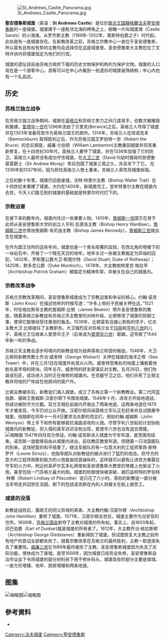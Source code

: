 {{expand|time=2015-07-11T09:34:36+00:00}}
[[File:St_Andrews_Castle_Panorama.jpg|thumb]]

'''聖安德魯斯城堡'''（英语：'''St Andrews Castle'''）是位於[[联合王国|联合王国]][[蘇格蘭|蘇格蘭]][[法夫|法夫]][[聖安德魯斯|聖安德魯斯]]的一座城堡。城堡建于一座毗邻北海的岬角之上，俯瞰一片叫城堡滩（Castle Sands）的小海滩。从罗杰斯主教（1189年-1202年，莱斯特伯爵之子）时代起，此处就有一座城堡存在。在新教改革之前，苏格兰宗教中心一直位于圣安德鲁斯，所以富有且有权有势的主教均会选择住在这座城堡里。圣安德鲁斯大主教在拉丁文特许状内将城堡指定为他们的行宫。

城堡的遗址目前由苏格兰政府下属的历史文物保护机构列为保护文物。城堡的入口现在是一个游客中心。游客可以在中心内看到一些遗存的城堡装饰结构；中心内也有一个礼品店。

== 历史 == 
=== 苏格兰独立战争 ===
在苏格兰独立战争期间，城堡在[[英格兰|英格兰]]和苏格兰势力之间几度易手，也数次被摧毁和重建。[[爱德华一世|爱德华一世]]在1296年洗劫了贝里克(Berwick)之后，英格兰人夺得了城堡并在1303年准备将其作为英格兰国王的居所。1314年，苏格兰人在班诺克本（Bannockburn) 取得胜利之后，作为苏格兰国王罗伯特一世（Robert the Bruce）的忠实拥趸，威廉·兰伯顿（William Lamberton)主教重回城堡并将其重新修复。在十四世纪30年代，英格兰人重夺了城堡，并在1336年加强了它的防卫。英格兰人最终没有成功守住城堡。在[[大卫二世_(苏格兰)|大卫二世]]（David II)幼时摄政的安德鲁·莫雷爵士（Sir Andrew Moray）带兵包围了城堡三周之久，并且攻下了它。 在1336年到1337年间，因为担忧英格兰人卷土重来，苏格兰人索性将城堡拆毁。

之后的数十年里，城堡仍旧是废墟。沃特·特里尔主教（Bishop Walter Trail）在十四世纪末重建了城堡。大约在1400年，新城堡完工，翌年特里尔主教在城堡内去世。今天人们能见到的城堡的基础就是特里尔时代打下的。

=== 宗教迫害 ===
在接下来的数年内，城堡内住过一些重要人物。1410年，[[詹姆斯一世_(苏格兰)|詹姆斯一世]]国王在曾于此师从圣安德鲁斯大学的创立人亨利·瓦德洛主教（Bishop Henry Wardlaw）。[[詹姆斯二世_(苏格兰)|詹姆斯二世]]也曾由詹姆斯·肯尼迪主教（Bishop James Kennedy）。[[詹姆斯三世_(苏格兰)|詹姆斯三世]]就出生在城堡中。

在作为国王住所的这些年间，城堡也是一个臭名昭著的监狱。在西北角的塔楼下的一块岩石中，开凿了一个暗无天日的地牢。地牢关过一些被主教裁定为异端的囚犯。1402年，罗斯塞公爵大卫·斯图尔特（David Stuart, Duke of Rothesay）；1425年，默多克公爵（Duke Murdoch）。1478年，大主教帕特里克·格拉罕（Archbishop Patrick Graham）被裁定为精神失常，并被关在自己的城堡内。

=== 宗教改革战争 ===
苏格兰宗教改革期间，圣安德鲁斯城堡成为了宗教迫害和争议的核心。约翰·诺克斯（John Knox）在描述地牢的时候写道：“许多上帝的子民被关押在这。”1521年，时任格拉斯哥主教的詹姆斯·比顿（James Beaton）荣升圣安德鲁斯的教座。随着英格兰新教徒和苏格兰天主教堂的对峙升级，比顿修改了城堡的防御工事，使得它能够经受住重炮的轰击。1538年，比顿富有且雄心勃勃的侄子，红衣主教大卫·比顿接任了主教职务。大卫强烈反对苏格兰女王[[玛丽一世_(苏格兰)|玛丽]]和[[亨利八世|亨利八世]]的儿子、英格兰王位继承人爱德华王子（后来成为[[爱德华六世|爱德华六世]]）联姻，这导致了1544年新一轮的争战。

苏格兰天主教会逐步将境内的新教徒视为投奔英格兰阵营的叛徒。1546年，大卫·比顿将新教传教士乔治·威舍特（George Wishart）关押在城堡的海洋之塔（Sea Tower）中，并在三月1日在城堡外处其以火刑。威舍特受难处的地面上镶嵌着他姓名首字母的砖块。同年五月，威舍特的好友密谋反对主教。五月26日，他们伪装成石匠，成功进入当时正在维修的城堡内。在克服守卫之后，他们杀死了比顿主教并将他的尸体挂在他房间的窗户外。

比顿主教被杀后，新教徒们涌入城堡，成立了苏格兰第一个新教教会。第二代阿蓝伯爵、摄政王詹姆斯·汉密尔顿下令围攻城堡。1546年十月，进攻方开始地道战，但成功被防守方拦截。双方互相在岩层内开凿出了两条地道，这两条地道在1879年才被发现，今天仍对公众开放。汉密尔顿风闻英格兰军队正在赶来并且试图重夺城堡，他随即在同年十一月4日要求法夫郡的领主们，例如约翰·威姆斯（John Wemyss）带上手下和所有能够抵抗海面进攻的火炮。尽管亨利八世起初计划协助城堡内的新教徒，但入侵的英军迟迟没有出现，爱德华六世也没有送去增援。
[[File:Military_mine_beneath_St._Andrews_Castle_2017-05-28.jpg|缩略图]]
1547年四月双方停战，约翰·诺克斯进入城堡为守军布道，直至围攻结束。诺克斯一度能够自由从城堡内进出，前往教区教堂布道。但随着一只法国舰队的到来，这场短暂的和平结束了。随法军舰队的有一位意大利的工程师莱昂·斯特罗齐（Leone Strozz），他指导舰队对新教徒的据点进行了猛烈的炮击。防守方的意大利工程师观察到敌方的火炮是由绞盘操纵的，这样就可以避免让进攻方暴露在守军的火力中。附近的圣萨尔瓦多礼拜堂和圣安德鲁斯大教堂的塔楼上也架设了火炮，甚至包括一门苏格兰最大的炮。城堡的防御很快被突破，据匹兹柯特的罗伯特·林赛（Robert Lindsay of Pitscottie）说只花了六小时。落败的新教徒一部分被法军带走并囚禁在法国，剩下的包括诺克斯在内的人则被关在船上做苦工。

=== 城堡的没落 ===
新教徒战败后，摄政王的同父异母的弟弟、大主教约翰·汉密尔顿（Archbishop John Hamilton）重修了城堡。1571年，汉密尔顿去世后，城堡主要作为治安官的住所。1606年，[[苏格兰议会|苏格兰国会]]剥夺了主教对城堡的所有权。事实上，自1603年起，邓巴伯爵（Earl of Dunbar)就是城堡的所有者了。1612年，大主教乔治·格拉斯顿（Archbishop George Gledstanes）重新得到了城堡。但试图恢复大主教之前所有地产的尝试全部都失败了。随着宗教改革在苏格兰的最终胜利，主教一职逐渐失去了重要性。[[威廉三世_(奥兰治)|威廉三世]]在1689年最终废除了主教。圣安德鲁斯城堡因为失去了实际功能，很快成为了废墟。直至1656年，因为城堡已经完全失修，圣安德鲁斯自治市议会下令将城堡的部分材料拆下用于修补码头。城堡现存的部分主要是南墙、一座方形塔楼、地牢、厨房塔楼和两条地道。

== 图集 ==

[[File:St._Andrews_Castle_2017-05-28.jpg|缩略图]][[File:Carving_of_Cardinal_Beaton's_Arms.JPG|缩略图]]

==參考資料==
{{commonscat|St Andrews Castle}}
*{{historic-scotland-link|248}}

[[Category:法夫城堡|Category:法夫城堡]]
[[Category:聖安德魯斯|Category:聖安德魯斯]]